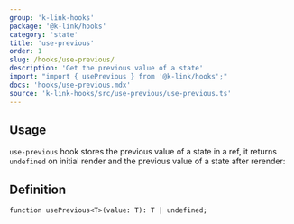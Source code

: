 ```yaml
---
group: 'k-link-hooks'
package: '@k-link/hooks'
category: 'state'
title: 'use-previous'
order: 1
slug: /hooks/use-previous/
description: 'Get the previous value of a state'
import: "import { usePrevious } from '@k-link/hooks';"
docs: 'hooks/use-previous.mdx'
source: 'k-link-hooks/src/use-previous/use-previous.ts'
---
```



## Usage

`use-previous` hook stores the previous value of a state in a ref,
it returns `undefined` on initial render and the previous value of a state after rerender:

<Demo data={HooksDemos.usePreviousUsage} />

## Definition

```tsx
function usePrevious<T>(value: T): T | undefined;
```
